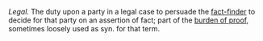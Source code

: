 ''Legal.''  The duty upon a party in a legal case to persuade the [[fact-finder]] to decide for that party on an assertion of fact; part of the [[burden of proof]], sometimes loosely used as syn. for that term.